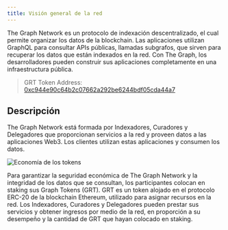 ```yaml
---
title: Visión general de la red
---
```


The Graph Network es un protocolo de indexación descentralizado, el cual permite organizar los datos de la blockchain. Las aplicaciones utilizan GraphQL para consultar APIs públicas, llamadas subgrafos, que sirven para recuperar los datos que están indexados en la red. Con The Graph, los desarrolladores pueden construir sus aplicaciones completamente en una infraestructura pública.

> GRT Token Address: [0xc944e90c64b2c07662a292be6244bdf05cda44a7](https://etherscan.io/token/0xc944e90c64b2c07662a292be6244bdf05cda44a7)

## Descripción

The Graph Network está formada por Indexadores, Curadores y Delegadores que proporcionan servicios a la red y proveen datos a las aplicaciones Web3. Los clientes utilizan estas aplicaciones y consumen los datos.

![Economía de los tokens](/img/Network-roles@2x.png)

Para garantizar la seguridad económica de The Graph Network y la integridad de los datos que se consultan, los participantes colocan en staking sus Graph Tokens (GRT). GRT es un token alojado en el protocolo ERC-20 de la blockchain Ethereum, utilizado para asignar recursos en la red. Los Indexadores, Curadores y Delegadores pueden prestar sus servicios y obtener ingresos por medio de la red, en proporción a su desempeño y la cantidad de GRT que hayan colocado en staking.
